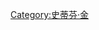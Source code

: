 {{Navbox
| name  = 
史蒂芬·金的故事販賣機| title =  [[史蒂芬·金]]《[[史蒂芬·金的故事販賣機]]》
| listclass = hlist
| list1 =
*《[[被詛咒的手]]》
*《[[跳特]]》
*《[[迷霧驚魂 (小說)|迷霧驚魂]]》
*《[[廁所裡有老虎]]》
*《[[猴子 (小說)|猴子]]》
*《[[眾神的電腦]]》
*《[[陶德太太的捷徑]]》
*《[[水道 (小說)|水道]]》
*《[[婚禮 (小說)|婚禮]]》
*《[[收割者的影像]]》
*《[[木筏 (小說)|木筏]]》
*《[[該隱站起來]]》
*《[[沙丘世界]]》
*《[[娜娜 (短篇小說)|娜娜]]》
*《[[偏執狂之歌]]》
*《[[給歐文]]》
*《[[奧圖伯伯的卡車]]》
*《[[晨間運送（牛奶工人──之一）]]》
*《[[大輪子：洗衣廠的故事（牛奶工人──之二）]]》
*《[[適者生存 (小說)|適者生存]]》
*《[[外婆 (小說)|外婆]]》
*《[[變形子彈之歌]]》
}}<noinclude>
[[Category:史蒂芬·金]]
</noinclude>